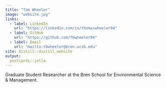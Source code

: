```yaml
---
title: "Tom Wheeler"
image: "website.jpg"
links:
  - label: LinkedIn
    url: "https://linkedin.com/in/thomaswheeler94"
  - label: GitHub
    url: "https://github.com/Tbwheeler94"
  - label: Email
    url: "mailto:tbwheeler@bren.ucsb.edu"
site: distill::distill_website
output:
  postcards::jolla
---
```

 
Graduate Student Researcher at the Bren School for Environmental Science & Management.
